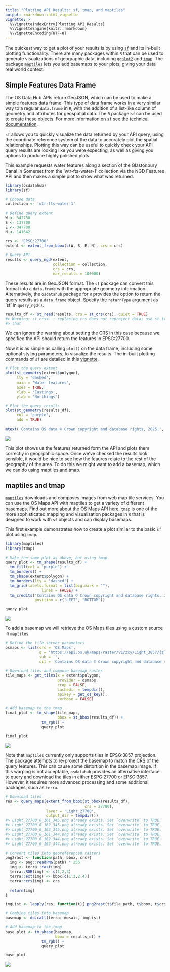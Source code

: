 ```yaml
---
title: "Plotting API Results: sf, tmap, and maptiles"
output: rmarkdown::html_vignette
vignette: >
  %\VignetteIndexEntry{Plotting API Results}
  %\VignetteEngine{knitr::rmarkdown}
  %\VignetteEncoding{UTF-8}
---
```




The quickest way to get a plot of your results is by using
[`sf`](https://cran.r-project.org/package=sf) and its in-built plotting
functionality. There are many packages within `R` that can be used to generate
visualizations of geographic data, including
[`ggplot2`](https://cran.r-project.org/package=ggplot2) and
[`tmap`](https://cran.r-project.org/package=tmap). The package
[`maptiles`](https://cran.r-project.org/package=maptiles) lets you add basemaps
to your plots, giving your data real world context.

## Simple Features Data Frame

The OS Data Hub APIs return GeoJSON, which can be used to make a simple features
data frame. This type of data frame works in a very similar way to a regular
`data.frame` in `R`, with the addition of a list-like column of geometry and
attributes for geospatial data. The `R` package `sf` can be used to create these
objects. For more information on `sf` see the [technical
documentation](https://r-spatial.github.io/sf/).

`sf` allows you to quickly visualize the data returned by your API query, using
the coordinate reference system of the data to accurately plot the spatial
relationships. Plotting this way can be useful to quickly check your API query
results are looking like you were expecting, as well as giving you options to
produce highly polished plots.

This example requests water features along a section of the Glastonbury Canal in
Somerset from the 'wtr-fts-water-1' collection via the NGD Features API and then
makes a simple plot to show what was returned.



```r
library(osdatahub)
library(sf)
```



```r
# Choose data
collection <- 'wtr-fts-water-1'

# Define query extent
W <- 342730
S <- 137700
E <- 347700
N <- 141642

crs <- 'EPSG:27700'
extent <- extent_from_bbox(c(W, S, E, N), crs = crs)

# Query API
results <- query_ngd(extent,
                     collection = collection,
                     crs = crs,
                     max_results = 100000)
```

These results are in GeoJSON format. The `sf` package can convert this format
into a `data.frame` with the appropriate geometry information. Alternatively,
the `osdatahub` package for `R` provides the option to return the query results
as a `data.frame` object. Specify the `returnType` argument as 'sf' in
`query_ngd()`.


```r
results_df <- st_read(results, crs = st_crs(crs), quiet = TRUE)
#> Warning: st_crs<- : replacing crs does not reproject data; use st_transform for
#> that
```
We can ignore the warning about setting the CRS in this case because we
specified the API should return the features in EPSG:27700.

Now it is as simple as calling `plot()` on the data frame, including some
optional styling parameters, to visualize the results. The in-built plotting
commands of `sf` are detailed in this
[vignette](https://r-spatial.github.io/sf/articles/sf5.html).



```r
# Plot the query extent
plot(st_geometry(extent$polygon),
     lty = 'dashed',
     main = 'Water features',
     axes = TRUE,
     xlab = 'Eastings',
     ylab = 'Northings')

# Plot the query results
plot(st_geometry(results_df),
     col = 'purple',
     add = TRUE)

mtext('Contains OS data © Crown copyright and database rights, 2025.', side = 1, line = 4)
```

<img src="fig-plotngd-1.png" style="display: block; margin: auto;" />

This plot shows us the features returned form the API and plots them correctly
in geogrpahic space. Once we've checked the results look sensible, it would be
nice to see how the feaures relate to the rest of the geography of the area. To
do this we might want to add a basemap, which we can do using maptiles and tmap.

## maptiles and tmap

[`maptiles`](https://github.com/riatelab/maptiles) downloads and composes images
from web map tile services. You can use the OS Maps API with maptiles to get a
variety of different basemaps. Find out more about the OS Maps API
[here](https://osdatahub.os.uk/docs/wmts/overview).
[`tmap`](https://r-tmap.github.io/tmap/) is one of the more sophisticated
mapping and visualisation packages in `R` that is designed to work with `sf`
objects and can display basemaps.

This first example demonstrates how to create a plot similar to the basic `sf`
plot using `tmap`.



```r
library(maptiles)
library(tmap)

# Make the same plot as above, but using tmap
query_plot <- tm_shape(results_df) +
  tm_fill(col = 'purple') +
  tm_borders() +
  tm_shape(extent$polygon) +
  tm_borders(lty = 'dashed') +
  tm_grid(labels.format = list(big.mark = ""),
                lines = FALSE) +
  tm_credits('Contains OS data © Crown copyright and database rights, 2025.',
             position = c("LEFT", "BOTTOM"))

query_plot
```

<img src="fig-plotngdtm1-1.png" style="display: block; margin: auto;" />

To add a basemap we will retrieve the OS Maps tiles using a custom source in
`maptiles`.



```r
# Define the tile server parameters
osmaps <- list(src = 'OS Maps',
               q = 'https://api.os.uk/maps/raster/v1/zxy/Light_3857/{z}/{x}/{y}.png?key={apikey}',
               sub = '',
               cit = 'Contains OS data © Crown copyright and database rights, 2025.')

# Download tiles and compose basemap raster
tile_maps <- get_tiles(x = extent$polygon,
                       provider = osmaps,
                       crop = FALSE,
                       cachedir = tempdir(),
                       apikey = get_os_key(),
                       verbose = FALSE)

# Add basemap to the tmap
final_plot <- tm_shape(tile_maps,
                       bbox = st_bbox(results_df)) +
                tm_rgb() +
                query_plot

final_plot
```

<img src="fig-plotngdtm2-1.png" style="display: block; margin: auto;" />

Note that `maptiles` currently only supports tiles in EPSG:3857 projection. The
package attempts to re-project the basemap to match the CRS of the query
features. This can cause some distortion in the basemap image. If this warping
is not acceptable, `osdatahub` provides an alternative interface to query and
download the tiles in either ESPG:27700 or EPSG:3857. However, it requires more
advanced processing and some additional packages, such as `terra`.



```r
# Download tiles
res <- query_maps(extent_from_bbox(st_bbox(results_df),
                                   crs = 27700),
                  layer = 'Light_27700',
                  output_dir = tempdir())
#> Light_27700_6_161_345.png already exists. Set `overwrite` to TRUE.
#> Light_27700_6_162_345.png already exists. Set `overwrite` to TRUE.
#> Light_27700_6_163_345.png already exists. Set `overwrite` to TRUE.
#> Light_27700_6_161_344.png already exists. Set `overwrite` to TRUE.
#> Light_27700_6_162_344.png already exists. Set `overwrite` to TRUE.
#> Light_27700_6_163_344.png already exists. Set `overwrite` to TRUE.

# Convert tiles into georeferenced rasters
png2rast <- function(path, bbox, crs){
  img <- png::readPNG(path) * 255
  img <- terra::rast(img)
  terra::RGB(img) <- c(1,2,3)
  terra::ext(img) <- bbox[c(1,3,2,4)]
  terra::crs(img) <- crs

  return(img)
}

imgList <- lapply(res, function(t){ png2rast(t$file_path, t$bbox, t$crs) })

# Combine tiles into basemap
basemap <- do.call(terra::mosaic, imgList)

# Add basemap to the tmap
base_plot <- tm_shape(basemap,
                      bbox = results_df) +
                tm_rgb() +
                query_plot

base_plot
```

<img src="fig-plottiles-1.png" style="display: block; margin: auto;" />

